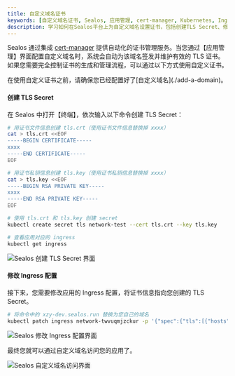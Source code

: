 ```yaml
---
title: 自定义域名证书
keywords: [自定义域名证书, Sealos, 应用管理, cert-manager, Kubernetes, Ingress, TLS Secret, CNAME设置, 证书配置, 域名访问]
description: 学习如何在Sealos平台上为自定义域名设置证书，包括创建TLS Secret、修改Ingress配置等步骤，确保安全访问您的应用。
---
```


Sealos 通过集成 [cert-manager](https://cert-manager.io/) 提供自动化的证书管理服务。当您通过【应用管理】界面配置自定义域名时，系统会自动为该域名签发并维护有效的 TLS 证书。如果您需要完全控制证书的生成和管理流程，可以通过以下方式使用自定义证书。

<Callout type="warn">
在使用自定义证书之前，请确保您已经配置好了[自定义域名](./add-a-domain)。
</Callout>

<div className='fd-steps [&_h4]:fd-step'>

#### 创建 TLS Secret

在 Sealos 中打开【终端】，依次输入以下命令创建 TLS Secret：

```bash
# 用证书文件信息创建 tls.crt（使用证书文件信息替换掉 xxxx）
cat > tls.crt <<EOF
-----BEGIN CERTIFICATE-----
xxxx
-----END CERTIFICATE-----
EOF

# 用证书私钥信息创建 tls.key（使用证书私钥信息替换掉 xxxx）
cat > tls.key <<EOF
-----BEGIN RSA PRIVATE KEY-----
xxxx
-----END RSA PRIVATE KEY-----
EOF

# 使用 tls.crt 和 tls.key 创建 secret
kubectl create secret tls network-test --cert tls.crt --key tls.key

# 查看应用对应的 ingress
kubectl get ingress 
```

![Sealos 创建 TLS Secret 界面](./images/sealos-create-tls-secret.zh-cn.png)

#### 修改 Ingress 配置

接下来，您需要修改应用的 Ingress 配置，将证书信息指向您创建的 TLS Secret。

```bash
# 将命令中的 xzy-dev.sealos.run 替换为您自己的域名
kubectl patch ingress network-twvuqmjzckur -p '{"spec":{"tls":[{"hosts":["xzy-dev.sealos.run"],"secretName":"network-test"}]}}'
```

![Sealos 修改 Ingress 配置界面](./images/sealos-patch-ingress.zh-cn.png)

</div>

最终您就可以通过自定义域名访问您的应用了。

![Sealos 自定义域名访问界面](./images/sealos-custom-domain.zh-cn.png)




